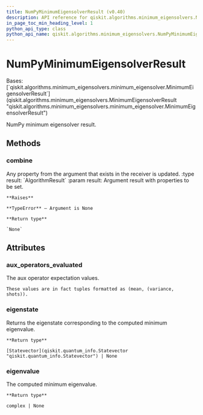 ```yaml
---
title: NumPyMinimumEigensolverResult (v0.40)
description: API reference for qiskit.algorithms.minimum_eigensolvers.NumPyMinimumEigensolverResult in qiskit v0.40
in_page_toc_min_heading_level: 1
python_api_type: class
python_api_name: qiskit.algorithms.minimum_eigensolvers.NumPyMinimumEigensolverResult
---
```


# NumPyMinimumEigensolverResult

<Class id="qiskit.algorithms.minimum_eigensolvers.NumPyMinimumEigensolverResult" isDedicatedPage={true} github="https://github.com/qiskit/qiskit/tree/stable/0.23/qiskit/algorithms/minimum_eigensolvers/numpy_minimum_eigensolver.py" signature="NumPyMinimumEigensolverResult" modifiers="class">
  Bases: [`qiskit.algorithms.minimum_eigensolvers.minimum_eigensolver.MinimumEigensolverResult`](qiskit.algorithms.minimum_eigensolvers.MinimumEigensolverResult "qiskit.algorithms.minimum_eigensolvers.minimum_eigensolver.MinimumEigensolverResult")

  NumPy minimum eigensolver result.

  ## Methods

  <span id="qiskit-algorithms-minimum-eigensolvers-numpyminimumeigensolverresult-combine" />

  ### combine

  <Function id="qiskit.algorithms.minimum_eigensolvers.NumPyMinimumEigensolverResult.combine" signature="NumPyMinimumEigensolverResult.combine(result)">
    Any property from the argument that exists in the receiver is updated. :type result: `AlgorithmResult` :param result: Argument result with properties to be set.

    **Raises**

    **TypeError** – Argument is None

    **Return type**

    `None`
  </Function>

  ## Attributes

  ### aux\_operators\_evaluated

  <Attribute id="qiskit.algorithms.minimum_eigensolvers.NumPyMinimumEigensolverResult.aux_operators_evaluated">
    The aux operator expectation values.

    These values are in fact tuples formatted as (mean, (variance, shots)).
  </Attribute>

  ### eigenstate

  <Attribute id="qiskit.algorithms.minimum_eigensolvers.NumPyMinimumEigensolverResult.eigenstate">
    Returns the eigenstate corresponding to the computed minimum eigenvalue.

    **Return type**

    [Statevector](qiskit.quantum_info.Statevector "qiskit.quantum_info.Statevector") | None
  </Attribute>

  ### eigenvalue

  <Attribute id="qiskit.algorithms.minimum_eigensolvers.NumPyMinimumEigensolverResult.eigenvalue">
    The computed minimum eigenvalue.

    **Return type**

    complex | None
  </Attribute>
</Class>

